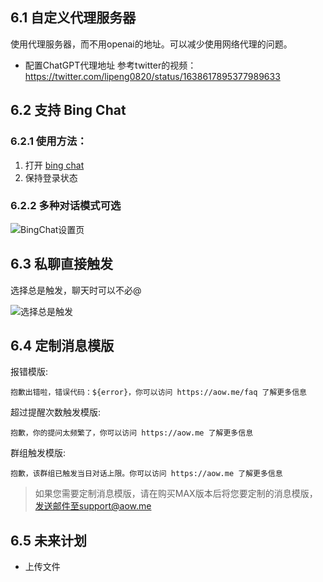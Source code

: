 ## 6.1 自定义代理服务器
使用代理服务器，而不用openai的地址。可以减少使用网络代理的问题。
- 配置ChatGPT代理地址
参考twitter的视频：https://twitter.com/lipeng0820/status/1638617895377989633

## 6.2 支持 Bing Chat
### 6.2.1 使用方法：
1. 打开 [bing chat](https://www.bing.com/search?q=Bing+AI&showconv=1&FORM=hpcodx)
2. 保持登录状态
### 6.2.2 多种对话模式可选
![BingChat设置页](/bingchat.png)

## 6.3 私聊直接触发
选择总是触发，聊天时可以不必@

![选择总是触发](/always.png)

## 6.4 定制消息模版
  报错模版: 
  ```
  抱歉出错啦，错误代码：${error}，你可以访问 https://aow.me/faq 了解更多信息
  ```
  超过提醒次数触发模版: 
  ```
  抱歉，你的提问太频繁了，你可以访问 https://aow.me 了解更多信息
  ```
  群组触发模版: 
  ```
  抱歉，该群组已触发当日对话上限。你可以访问 https://aow.me 了解更多信息
  ```
> 如果您需要定制消息模版，请在购买MAX版本后将您要定制的消息模版，发送邮件至support@aow.me

## 6.5 未来计划
- 上传文件
